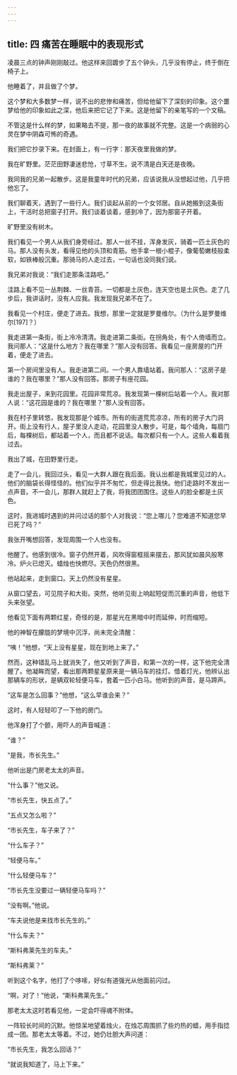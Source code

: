 ```yaml
---
---
---
```

title: 四 痛苦在睡眠中的表现形式
---




凌晨三点的钟声刚刚敲过。他这样来回踱步了五个钟头，几乎没有停止，终于倒在椅子上。

他睡着了，并且做了个梦。

这个梦和大多数梦一样，说不出的悲惨和痛苦，但给他留下了深刻的印象。这个噩梦给他的印象如此之深，他后来把它记了下来。这是他留下的亲笔写的一个文稿。

不管这是什么样的梦，如果略去不提，那一夜的故事就不完整。这是一个病弱的心灵在梦中阴森可怖的奇遇。

我们把它抄录下来。在封面上，有一行字：那天夜里我做的梦。

我在旷野里。茫茫田野凄迷悲怆，寸草不生。说不清是白天还是夜晚。

我同我的兄弟一起散步。这是我童年时代的兄弟，应该说我从没想起过他，几乎把他忘了。

我们聊着天，遇到了一些行人。我们谈起从前的一个女邻居。自从她搬到这条街上，干活时总把窗子打开。我们谈着谈着，感到冷了，因为那窗子开着。

旷野里没有树木。

我们看见一个男人从我们身旁经过。那人一丝不挂，浑身发灰，骑着一匹土灰色的马。那人没有头发，看得见他的头顶和青筋。他手拿一根小棍子，像葡萄嫩枝般柔软，如铁棒般沉重。那骑马的人走过去，一句话也没同我们说。

我兄弟对我说：“我们走那条洼路吧。”

洼路上看不见一丛荆棘、一丝青苔。一切都是土灰色，连天空也是土灰色。走了几步后，我讲话时，没有人应我。我发现我兄弟不在了。

我看见一个村庄，便走了进去。我想，那里一定就是罗曼维尔。（为什么是罗曼维尔[197]？）

我走进第一条街，街上冷冷清清。我走进第二条街。在拐角处，有个人倚墙而立。我问那人：“这是什么地方？我在哪里？”那人没有回答。我看见一座房屋的门开着，便走了进去。

第一个房间里没有人。我走进第二间。一个男人靠墙站着。我问那人：“这房子是谁的？我在哪里？”那人没有回答。那房子有座花园。

我走出屋子，来到花园里。花园非常荒凉。我发现第一棵树后站着一个人。我对那人说：“这花园是谁的？我在哪里？”那人没有回答。

我在村子里转悠，我发现那是个城市。所有的街道荒荒凉凉，所有的房子大门洞开。街上没有行人，屋子里没人走动，花园里没人散步。可是，每个墙角，每扇门后，每棵树后，都站着一个人，而且都不说话。每次都只有一个人。这些人看着我过去。

我出了城，在田野里行走。

走了一会儿，我回过头，看见一大群人跟在我后面。我认出都是我城里见过的人。他们的脑袋长得怪怪的。他们似乎并不匆忙，但走得比我快。他们走路时不发出一点声音。不一会儿，那群人就赶上了我，将我团团围住。这些人的脸全都是土灰色。

这时，我进城时遇到的并问过话的那个人对我说：“您上哪儿？您难道不知道您早已死了吗？”

我张开嘴想回答，发现周围一个人也没有。

他醒了。他感到很冷。窗子仍然开着，风吹得窗框摇来摆去，那风犹如晨风般寒冷。炉火已熄灭。蜡烛也快燃尽。天色仍然很黑。

他站起来，走到窗口。天上仍然没有星星。

从窗口望去，可见院子和大街。突然，他听见街上响起短促而沉重的声音，他低下头来张望。

他看见下面有两颗红星，奇怪的是，那星光在黑暗中时而延伸，时而缩短。

他的神智在朦胧的梦境中沉浮，尚未完全清醒：

“咦！”他想，“天上没有星星，现在到地上来了。”

然而，这种错乱马上就消失了，他又听到了声音，和第一次的一样，这下他完全清醒了。他凝眸而望，看出那两颗星星原来是一辆马车的挂灯。借着灯光，他辨认出那辆车的形状，是辆双轮轻便马车，套着一匹小白马。他听到的声音，是马蹄声。

“这车是怎么回事？”他想，“这么早谁会来？”

这时，有人轻轻叩了一下他的房门。

他浑身打了个颤，用吓人的声音喊道：

“谁？”

“是我，市长先生。”

他听出是门房老太太的声音。

“什么事？”他又说。

“市长先生，快五点了。”

“五点又怎么啦？”

“市长先生，车子来了？”

“什么车子？”

“轻便马车。”

“什么轻便马车？”

“市长先生没要过一辆轻便马车吗？”

“没有啊。”他说。

“车夫说他是来找市长先生的。”

“什么车夫？”

“斯科弗莱先生的车夫。”

“斯科弗莱？”

听到这个名字，他打了个哆嗦，好似有道强光从他面前闪过。

“啊，对了！”他说，“斯科弗莱先生。”

那老太太这时若看见他，一定会吓得魂不附体。

一阵较长时间的沉默。他惊呆地望着烛火，在烛芯周围抓了些灼热的蜡，用手指捻成一团。那老太太等着。不过，她仍壮胆大声问道：

“市长先生，我怎么回话？”

“就说我知道了，马上下来。”